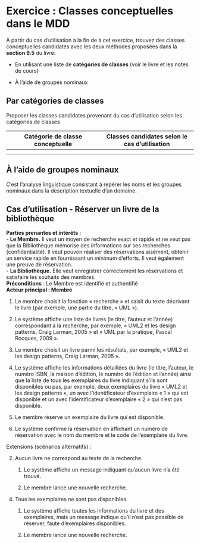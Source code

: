 # Exercice : Classes conceptuelles dans le MDD

À partir du cas d’utilisation à la fin de à cet exercice, trouvez des
classes conceptuelles candidates avec les deux méthodes proposées dans
la **section 9.5** du livre:

-   En utilisant une liste de **catégories de classes** (voir le livre et les notes de cours)

-   À l’aide de groupes nominaux

## Par catégories de classes

Proposer les classes candidates provenant du cas d’utilisation selon les
catégories de classes

| Catégorie de classe conceptuelle      | Classes candidates selon le cas d’utilisation |
| ----------- | ----------- |
|             |             |    
|             |             |

## À l’aide de groupes nominaux

C’est l’analyse linguistique consistant à repérer les noms et les
groupes nominaux dans la description textuelle d’un domaine.

\newpage 

## Cas d’utilisation - Réserver un livre de la bibliothèque

**Parties prenantes et intérêts** :  
- **Le Membre.** Il veut un moyen de recherche exact et rapide et ne
veut pas que la Bibliothèque mémorise des informations sur ses
recherches (confidentialité). Il veut pouvoir réaliser des réservations
aisément, obtenir un service rapide en fournissant un minimum d’efforts.
Il veut également une preuve de réservation.  
- **La Bibliothèque.** Elle veut enregistrer correctement les
réservations et satisfaire les souhaits des membres.  
**Préconditions** : Le Membre est identifié et authentifié  
**Acteur principal : Membre**

1.  Le membre choisit la fonction « recherche » et saisit du texte décrivant le livre (par exemple, une partie du titre, « UML »).

2.  Le système affiche une liste de livres (le titre, l’auteur et l’année) correspondant à la recherche, par exemple, « UML2 et les
design patterns, Craig Larman, 2005 » et « UML par la pratique, Pascal Rocques, 2009 ».

3.  Le membre choisit un livre parmi les résultats, par exemple, « UML2 et les design patterns, Craig Larman, 2005 ».

4.  Le système affiche les informations détaillées du livre (le titre, l’auteur, le numéro ISBN, la maison d’édition, le numéro de l’édition et l’année) ainsi que la liste de tous les exemplaires
du livre indiquant s’ils sont disponibles ou pas, par exemple,
deux exemplaires du livre « UML2 et les design patterns », un avec
l’identificateur d’exemplaire « 1 » qui est disponible et un avec
l’identificateur d’exemplaire « 2 » qui n’est pas disponible.

5.  Le membre réserve un exemplaire du livre qui est disponible.

6.  Le système confirme la réservation en affichant un numéro de
réservation avec le nom du membre et le code de l’exemplaire du
livre.

Extensions (scénarios alternatifs) :

2.  Aucun livre ne correspond au texte de la recherche.

    1.  Le système affiche un message indiquant qu’aucun livre n’a été trouvé.

    2.  Le membre lance une nouvelle recherche.

<!-- -->

4.  Tous les exemplaires ne sont pas disponibles.

    1.  Le système affiche toutes les informations du livre et des exemplaires, mais un message indique qu’il n’est pas possible de réserver, faute d’exemplaires disponibles.

    2.  Le membre lance une nouvelle recherche.
